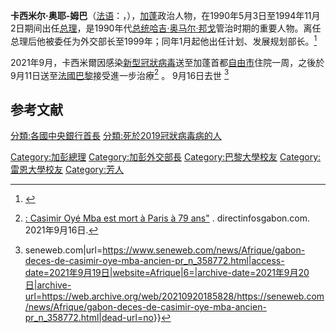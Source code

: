 '''卡西米尔·奥耶-姆巴'''（[[法语|法语]]：'''{{lang|fr|Casimir Oyé-Mba}}'''，{{bd|1942年|4月20日|2021年|9月16日|catIdx=O}}），[[加蓬|加蓬]]政治人物，在1990年5月3日至1994年11月2日期间出任[[加蓬总理|总理]]，是1990年代[[加蓬总统|总统]][[哈吉·奥马尔·邦戈|哈吉·奥马尔·邦戈]]管治时期的重要人物。离任总理后他被委任为外交部长至1999年；同年1月起他出任计划、发展规划部长。<ref>{{fr icon}}{{cite web|url=http://www.bdpgabon.org/articles/categories/afrique/EEEEFFpllVCMBupXnN.shtml|title=Bio-Portrait: Casimir Oyé Mba, le profil de l'emploi|date=2005年3月14日|accessdate=2007-06-28|work=bdpgabon.org|archive-date=2007-04-22|archive-url=https://web.archive.org/web/20070422175103/http://www.bdpgabon.org/articles/categories/afrique/EEEEFFpllVCMBupXnN.shtml|dead-url=no}}</ref>

2021年9月，卡西米爾因感染[[covid-19|新型冠狀病毒]]送至加蓬首都[[自由市|自由市]]住院一周，之後於9月11日送至[[法國|法國]][[巴黎|巴黎]]接受進一步治療<ref name="direct">{{fr icon}}[https://directinfosgabon.com/covid-19-casimir-oye-mba-est-mort-a-paris-a-79-ans/"Covid-19 : Casimir Oyé Mba est mort à Paris à 79 ans"] {{Wayback|url=https://directinfosgabon.com/covid-19-casimir-oye-mba-est-mort-a-paris-a-79-ans/ |date=20210916145601 }}. directinfosgabon.com. 2021年9月16日.</ref> 。 9月16日去世 <ref>{{fr icon}}{{Cite web|date=2021年9月19日|title=Gabon: décès de Casimir Oyé Mba, ancien Premier ministre d’Omar Bongo {{!}} seneweb.com|url=https://www.seneweb.com/news/Afrique/gabon-deces-de-casimir-oye-mba-ancien-pr_n_358772.html|access-date=2021年9月19日|website=Afrique|6=|archive-date=2021年9月20日|archive-url=https://web.archive.org/web/20210920185828/https://seneweb.com/news/Afrique/gabon-deces-de-casimir-oye-mba-ancien-pr_n_358772.html|dead-url=no}}</ref>

== 参考文献 ==
{{Reflist}}
{{start box}}
{{succession box|[[莱昂·梅比亚梅|莱昂·梅比亚梅]]|[[保兰·奥巴梅-恩圭马|保兰·奥巴梅-恩圭马]]|[[加蓬总理|加蓬总理]]|1990年至1994年}}
{{end box}}

{{Authority control}}
{{Africa-poli-bio-stub}}
{{DEFAULTSORT:Oye-Mba, Casimir}}
[[分類:各國中央銀行首長|分類:各國中央銀行首長]]
[[Category:加彭總理|Category:加彭總理]]
[[Category:加彭外交部長|Category:加彭外交部長]]
[[Category:巴黎大學校友|Category:巴黎大學校友]]
[[Category:雷恩大學校友|Category:雷恩大學校友]]
[[Category:芳人|Category:芳人]]
[[分類:死於2019冠狀病毒病的人|分類:死於2019冠狀病毒病的人]]